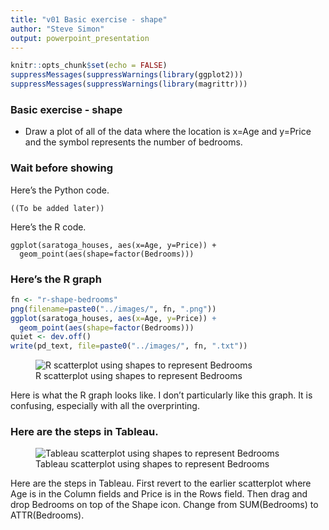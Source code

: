 ```yaml
---
title: "v01 Basic exercise - shape"
author: "Steve Simon"
output: powerpoint_presentation
---
```


```r
knitr::opts_chunk$set(echo = FALSE)
suppressMessages(suppressWarnings(library(ggplot2)))
suppressMessages(suppressWarnings(library(magrittr)))
```


### Basic exercise - shape

+ Draw a plot of all of the data where the location is x=Age and y=Price and the symbol represents the number of bedrooms.

### Wait before showing

Here's the Python code.

```{}
((To be added later))
```

Here's the R code.

```{}
ggplot(saratoga_houses, aes(x=Age, y=Price)) + 
  geom_point(aes(shape=factor(Bedrooms)))
```

### Here's the R graph

```r
fn <- "r-shape-bedrooms"
png(filename=paste0("../images/", fn, ".png"))
ggplot(saratoga_houses, aes(x=Age, y=Price)) + 
  geom_point(aes(shape=factor(Bedrooms)))
quiet <- dev.off()
write(pd_text, file=paste0("../images/", fn, ".txt"))
```

![R scatterplot using shapes to represent Bedrooms](../images/r-shape-bedrooms.png)

<div class="notes">

Here is what the R graph looks like. I don't particularly like this graph. It is confusing, especially with all the overprinting.

</div>

### Here are the steps in Tableau.

![Tableau scatterplot using shapes to represent Bedrooms](../images/tableau-shape-bedrooms.png)

<div class="notes">

Here are the steps in Tableau. First revert to the earlier scatterplot where Age is in the Column fields and Price is in the Rows field. Then drag and drop Bedrooms on top of the Shape icon. Change from SUM(Bedrooms) to ATTR(Bedrooms). 

</div>
